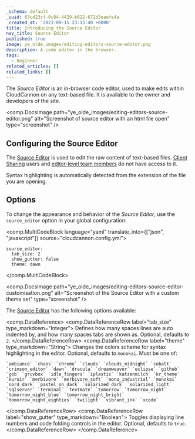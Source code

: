 ```yaml
---
_schema: default
_uuid: 63cd23cf-0c84-4429-b822-672d3eaefe4a
_created_at: '2021-09-15 23:13:40 +0000'
title: Introducing the Source Editor
nav_title: Source Editor
published: true
image: ye_olde_images/editing-editors-source-editor.png
description: A code editor in the browser.
tags:
  - Beginner
related_articles: []
related_links: []
---
```

The *Source Editor* is an in-browser code editor, used to make edits within CloudCannon on any text-based file. It is available to the owner and developers of the site.

<comp.DocsImage path="ye_olde_images/editing-editors-source-editor.png" alt="Screenshot of source editor with an html file open" type="screenshot" />

## Configuring the Source Editor


The [Source Editor](/documentation/articles/introducing-the-source-editor/) is used to edit the raw content of text-based files. [Client Sharing](/documentation/articles/giving-clients-access-to-update-a-site/) users and [editor-level team members](/documentation/articles/managing-your-team-members/) do not have access to it.

Syntax highlighting is automatically detected from the extension of the file you are opening.

## Options
To change the appearance and behavior of the *Source Editor*, use the `source_editor` option in your global configuration:

<comp.MultiCodeBlock language="yaml" translate_into={["json", "javascript"]} source="cloudcannon.config.yml">
```
source_editor:
  tab_size: 2
  show_gutter: false
  theme: dawn
```
</comp.MultiCodeBlock>

<comp.DocsImage path="ye_olde_images/editing-editors-source-editor-customisation.png" alt="Screenshot of the Source Editor with a custom theme set" type="screenshot" />

The [Source Editor](/documentation/articles/introducing-the-source-editor/) has the following options available:

<comp.DataReference>
  <comp.DataReferenceRow label="tab_size" type_markdown="Integer">
    Defines how many spaces lines are auto indented by, and how many spaces tabs are shown as. Optional, defaults to `2`.
  </comp.DataReferenceRow>
  <comp.DataReferenceRow label="theme" type_markdown="String">
    Changes the colors scheme for syntax highlighting in the editor. Optional, defaults to `monokai`. Must be one of:

    `ambiance` `chaos` `chrome` `clouds` `clouds_midnight` `cobalt` `crimson_editor` `dawn` `dracula` `dreamweaver` `eclipse` `github` `gob` `gruvbox` `idle_fingers` `iplastic` `katzenmilch` `kr_theme` `kuroir` `merbivore` `merbivore_soft` `mono_industrial` `monokai` `nord_dark` `pastel_on_dark` `solarized_dark` `solarized_light` `sqlserver` `terminal` `textmate` `tomorrow` `tomorrow_night` `tomorrow_night_blue` `tomorrow_night_bright` `tomorrow_night_eighties` `twilight` `vibrant_ink` `xcode`
  </comp.DataReferenceRow>
  <comp.DataReferenceRow label="show_gutter" type_markdown="Boolean">
    Toggles displaying line numbers and code folding controls in the editor. Optional, defaults to `true`.
  </comp.DataReferenceRow>
</comp.DataReference>
